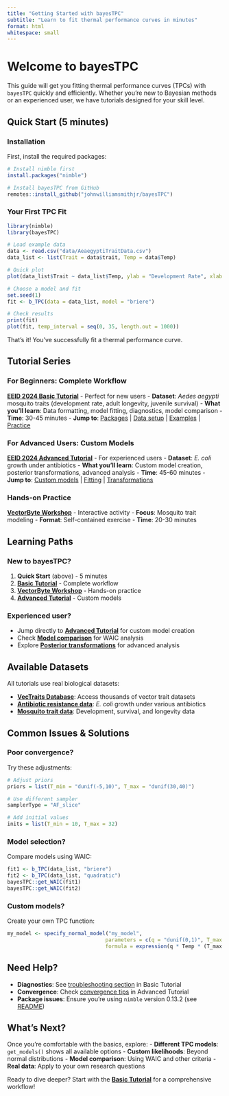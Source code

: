 ```yaml
---
title: "Getting Started with bayesTPC"
subtitle: "Learn to fit thermal performance curves in minutes"
format: html
whitespace: small
---
```


# Welcome to bayesTPC

This guide will get you fitting thermal performance curves (TPCs) with `bayesTPC` quickly and efficiently. Whether you're new to Bayesian methods or an experienced user, we have tutorials designed for your skill level.

## Quick Start (5 minutes)

### Installation

First, install the required packages:

```r
# Install nimble first
install.packages("nimble")

# Install bayesTPC from GitHub
remotes::install_github("johnwilliamsmithjr/bayesTPC")
```

### Your First TPC Fit

```r
library(nimble)
library(bayesTPC)

# Load example data
data <- read.csv("data/AeaegyptiTraitData.csv")
data_list <- list(Trait = data$trait, Temp = data$Temp)

# Quick plot
plot(data_list$Trait ~ data_list$Temp, ylab = "Development Rate", xlab = "Temperature (°C)", pch = 16)
```

```r
# Choose a model and fit
set.seed(1)
fit <- b_TPC(data = data_list, model = "briere")

# Check results
print(fit)
plot(fit, temp_interval = seq(0, 35, length.out = 1000))
```

That's it! You've successfully fit a thermal performance curve.

## Tutorial Series

### For Beginners: Complete Workflow

**[EEID 2024 Basic Tutorial](EEID2024_basic.qmd)** - Perfect for new users
- **Dataset**: *Aedes aegypti* mosquito traits (development rate, adult longevity, juvenile survival)
- **What you'll learn**: Data formatting, model fitting, diagnostics, model comparison
- **Time**: 30-45 minutes
- **Jump to**: [Packages](EEID2024_basic.qmd#basic-packages) | [Data setup](EEID2024_basic.qmd#basic-aedes-data) | [Examples](EEID2024_basic.qmd#basic-example1) | [Practice](EEID2024_basic.qmd#basic-practice)

### For Advanced Users: Custom Models

**[EEID 2024 Advanced Tutorial](EEID2024_advanced.qmd)** - For experienced users
- **Dataset**: *E. coli* growth under antibiotics
- **What you'll learn**: Custom model creation, posterior transformations, advanced analysis
- **Time**: 45-60 minutes
- **Jump to**: [Custom models](EEID2024_advanced.qmd#adv-flexTPC) | [Fitting](EEID2024_advanced.qmd#adv-fitting) | [Transformations](EEID2024_advanced.qmd#adv-transformations)

### Hands-on Practice

**[VectorByte Workshop](VB_Bayes_activity2B.qmd)** - Interactive activity
- **Focus**: Mosquito trait modeling
- **Format**: Self-contained exercise
- **Time**: 20-30 minutes

## Learning Paths

### **New to bayesTPC?**
1. **Quick Start** (above) - 5 minutes
2. **[Basic Tutorial](EEID2024_basic.qmd#basic-packages)** - Complete workflow
3. **[VectorByte Workshop](VB_Bayes_activity2B.qmd)** - Hands-on practice
4. **[Advanced Tutorial](EEID2024_advanced.qmd#adv-flexTPC)** - Custom models

### **Experienced user?**
- Jump directly to **[Advanced Tutorial](EEID2024_advanced.qmd#adv-flexTPC)** for custom model creation
- Check **[Model comparison](EEID2024_advanced.qmd#adv-model-comparison)** for WAIC analysis
- Explore **[Posterior transformations](EEID2024_advanced.qmd#adv-transformations)** for advanced analysis

## Available Datasets

All tutorials use real biological datasets:

- **[VecTraits Database](https://vectorbyte.crc.nd.edu/vectraits-explorer)**: Access thousands of vector trait datasets
- **[Antibiotic resistance data](data/ab_data.csv)**: *E. coli* growth under various antibiotics
- **[Mosquito trait data](data/AeaegyptiTraitData.csv)**: Development, survival, and longevity data

## Common Issues & Solutions

### Poor convergence?
Try these adjustments:
```r
# Adjust priors
priors = list(T_min = "dunif(-5,10)", T_max = "dunif(30,40)")

# Use different sampler
samplerType = "AF_slice"

# Add initial values
inits = list(T_min = 10, T_max = 32)
```

### Model selection?
Compare models using WAIC:
```r
fit1 <- b_TPC(data_list, "briere")
fit2 <- b_TPC(data_list, "quadratic")
bayesTPC::get_WAIC(fit1)
bayesTPC::get_WAIC(fit2)
```

### Custom models?
Create your own TPC function:
```r
my_model <- specify_normal_model("my_model", 
                                parameters = c(q = "dunif(0,1)", T_max = "dunif(30,50)"),
                                formula = expression(q * Temp * (T_max - Temp)))
```

## Need Help?

- **Diagnostics**: See [troubleshooting section](EEID2024_basic.qmd#basic-example1) in Basic Tutorial
- **Convergence**: Check [convergence tips](EEID2024_advanced.qmd#adv-fitting) in Advanced Tutorial
- **Package issues**: Ensure you're using `nimble` version 0.13.2 (see [README](README.md))

## What's Next?

Once you're comfortable with the basics, explore:
- **Different TPC models**: `get_models()` shows all available options
- **Custom likelihoods**: Beyond normal distributions
- **Model comparison**: Using WAIC and other criteria
- **Real data**: Apply to your own research questions

Ready to dive deeper? Start with the **[Basic Tutorial](EEID2024_basic.qmd#basic-packages)** for a comprehensive workflow!
